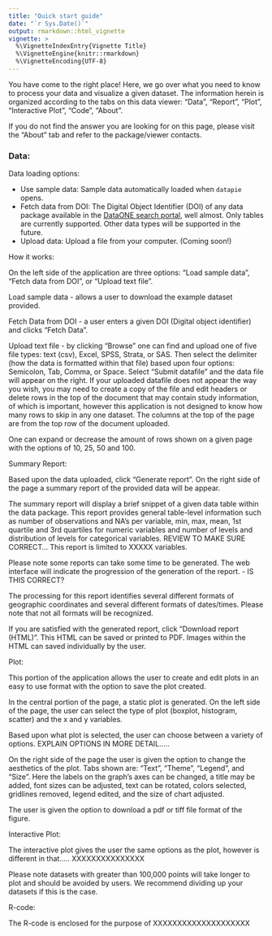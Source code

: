 ```yaml
---
title: "Quick start guide"
date: "`r Sys.Date()`"
output: rmarkdown::html_vignette
vignette: >
  %\VignetteIndexEntry{Vignette Title}
  %\VignetteEngine{knitr::rmarkdown}
  %\VignetteEncoding{UTF-8}
---
```


You have come to the right place! Here, we go over what you need to know to process your data and visualize a given dataset. The information herein is organized according to the tabs on this data viewer: “Data”, “Report”, “Plot”, “Interactive Plot”, “Code”, "About".

If you do not find the answer you are looking for on this page, please visit the “About” tab and refer to the package/viewer contacts.

### Data:

Data loading options:

* Use sample data: Sample data automatically loaded when `datapie` opens.
* Fetch data from DOI: The Digital Object Identifier (DOI) of any data package available in the [DataONE search portal](https://search.dataone.org/data), well almost. Only tables are currently supported. Other data types will be supported in the future.
* Upload data: Upload a file from your computer. (Coming soon!)

How it works:

On the left side of the application are three options:
“Load sample data”, “Fetch data from DOI”, or “Upload text file”.

Load sample data - allows a user to download the example dataset provided.

Fetch Data from DOI - a user enters a given DOI (Digital object identifier) and clicks “Fetch Data”.

Upload text file - by clicking “Browse” one can find and upload one of five file types: text (csv), Excel, SPSS, Strata, or SAS. Then select the delimiter (how the data is formatted within that file) based upon four options: Semicolon, Tab, Comma, or Space. Select “Submit datafile” and the data file will appear on the right. If your uploaded datafile does not appear the way you wish, you may need to create a copy of the file and edit headers or delete rows in the top of the document that may contain study information, of which is important, however this application is not designed to know how many rows to skip in any one dataset. The columns at the top of the page are from the top row of the document uploaded.

One can expand or decrease the amount of rows shown on a given page with the options of 10, 25, 50 and 100.

Summary Report:

Based upon the data uploaded, click “Generate report”. On the right side of the page a summary report of the provided data will be appear.

The summary report will display a brief snippet of a given data table within the data package. This report provides general table-level information such as number of observations and NA’s per variable, min, max, mean, 1st quartile and 3rd quartiles for numeric variables and number of levels and distribution of levels for categorical variables. REVIEW TO MAKE SURE CORRECT… This report is limited to XXXXX variables.

Please note some reports can take some time to be generated. The web interface will indicate the progression of the generation of the report. - IS THIS CORRECT?

The processing for this report identifies several different formats of geographic coordinates and several different formats of dates/times. Please note that not all formats will be recognized.

If you are satisfied with the generated report, click “Download report (HTML)”. This HTML can be saved or printed to PDF. Images within the HTML can saved individually by the user.

Plot:

This portion of the application allows the user to create and edit plots in an easy to use format with the option to save the plot created.

In the central portion of the page, a static plot is generated. On the left side of the page, the user can select the type of plot (boxplot, histogram, scatter) and the x and y variables.

Based upon what plot is selected, the user can choose between a variety of options. EXPLAIN OPTIONS IN MORE DETAIL…..

On the right side of the page the user is given the option to change the aesthetics of the plot. Tabs shown are: “Text”, “Theme”, “Legend”, and “Size”. Here the labels on the graph’s axes can be changed, a title may be added, font sizes can be adjusted, text can be rotated, colors selected, gridlines removed, legend edited, and the size of chart adjusted.

The user is given the option to download a pdf or tiff file format of the figure.

Interactive Plot:

The interactive plot gives the user the same options as the plot, however is different in that….. XXXXXXXXXXXXXXX

Please note datasets with greater than 100,000 points will take longer to plot and should be avoided by users. We recommend dividing up your datasets if this is the case.

R-code:

The R-code is enclosed for the purpose of XXXXXXXXXXXXXXXXXXXX